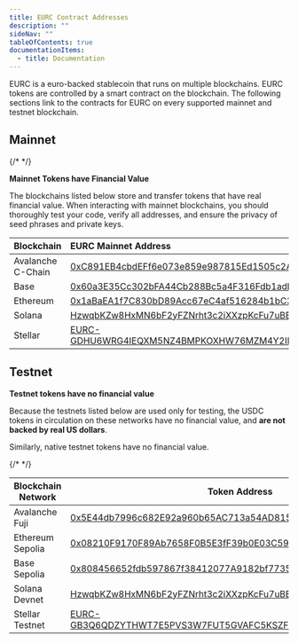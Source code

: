 ---
title: EURC Contract Addresses
description: ""
sideNav: ""
tableOfContents: true
documentationItems:
  - title: Documentation
---

EURC is a euro-backed stablecoin that runs on multiple blockchains. EURC tokens
are controlled by a smart contract on the blockchain. The following sections
link to the contracts for EURC on every supported mainnet and testnet
blockchain.

## Mainnet

{/* <!-- markdownlint-disable MD036 --> */}

<Warning>

**Mainnet Tokens have Financial Value**

The blockchains listed below store and transfer tokens that have real financial
value. When interacting with mainnet blockchains, you should thoroughly test
your code, verify all addresses, and ensure the privacy of seed phrases and
private keys.

</Warning>

| Blockchain        | EURC Mainnet Address                                                                                                                                                        |
| :---------------- | :-------------------------------------------------------------------------------------------------------------------------------------------------------------------------- |
| Avalanche C-Chain | [0xC891EB4cbdEFf6e073e859e987815Ed1505c2ACD](https://snowtrace.io/token/0xc891eb4cbdeff6e073e859e987815ed1505c2acd)                                                         |
| Base              | [0x60a3E35Cc302bFA44Cb288Bc5a4F316Fdb1adb42](https://basescan.org/token/0x60a3e35cc302bfa44cb288bc5a4f316fdb1adb42)                                                         |
| Ethereum          | [0x1aBaEA1f7C830bD89Acc67eC4af516284b1bC33c](https://etherscan.io/token/0x1aBaEA1f7C830bD89Acc67eC4af516284b1bC33c)                                                         |
| Solana            | [HzwqbKZw8HxMN6bF2yFZNrht3c2iXXzpKcFu7uBEDKtr](https://explorer.solana.com/address/HzwqbKZw8HxMN6bF2yFZNrht3c2iXXzpKcFu7uBEDKtr)                                            |
| Stellar           | [EURC-GDHU6WRG4IEQXM5NZ4BMPKOXHW76MZM4Y2IEMFDVXBSDP6SJY4ITNPP2](https://stellar.expert/explorer/public/asset/EURC-GDHU6WRG4IEQXM5NZ4BMPKOXHW76MZM4Y2IEMFDVXBSDP6SJY4ITNPP2) |

## Testnet

<Warning>

**Testnet tokens have no financial value**

Because the testnets listed below are used only for testing, the USDC tokens in
circulation on these networks have no financial value, and **are not backed by
real US dollars**.

Similarly, native testnet tokens have no financial value.

</Warning>

{/* <!-- markdownlint-enable MD036 --> */}

| Blockchain Network | Token Address                                                                                                                                                                                                                                        |
| ------------------ | ---------------------------------------------------------------------------------------------------------------------------------------------------------------------------------------------------------------------------------------------------- |
| Avalanche Fuji     | [0x5E44db7996c682E92a960b65AC713a54AD815c6B](https://testnet.snowtrace.io/token/0x5e44db7996c682e92a960b65ac713a54ad815c6b)                                                                                                                          |
| Ethereum Sepolia   | [0x08210F9170F89Ab7658F0B5E3fF39b0E03C594D4](https://sepolia.etherscan.io/address/0x08210F9170F89Ab7658F0B5E3fF39b0E03C594D4)                                                                                                                        |
| Base Sepolia       | [0x808456652fdb597867f38412077A9182bf77359F](https://base-sepolia.blockscout.com/address/0x808456652fdb597867f38412077A9182bf77359F)                                                                                                                 |
| Solana Devnet      | [HzwqbKZw8HxMN6bF2yFZNrht3c2iXXzpKcFu7uBEDKtr](https://explorer.solana.com/address/HzwqbKZw8HxMN6bF2yFZNrht3c2iXXzpKcFu7uBEDKtr?cluster=devnet)                                                                                                      |
| Stellar Testnet    | [EURC-GB3Q6QDZYTHWT7E5PVS3W7FUT5GVAFC5KSZFFLPU25GO7VTC3NM2ZTVO](https://stellar.expert/explorer/testnet/asset/EURC-GB3Q6QDZYTHWT7E5PVS3W7FUT5GVAFC5KSZFFLPU25GO7VTC3NM2ZTVO?asset[]=EURC-GB3Q6QDZYTHWT7E5PVS3W7FUT5GVAFC5KSZFFLPU25GO7VTC3NM2ZTVO-1) |
